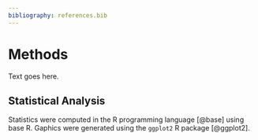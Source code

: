 ```yaml
---
bibliography: references.bib
---
```


# Methods

Text goes here.

## Statistical Analysis

Statistics were computed in the R programming language [@base] using base R. Gaphics were generated using the `ggplot2` R package [@ggplot2].
